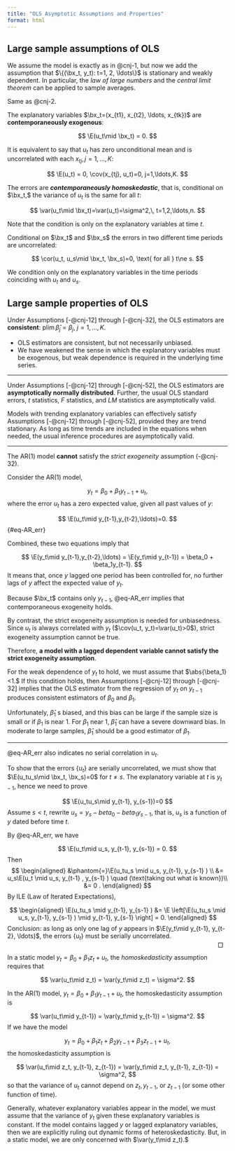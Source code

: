```yaml
---
title: "OLS Asymptotic Assumptions and Properties"
format: html
---
```



## Large sample assumptions of OLS

:::{#cnj-12 name="Linear and Weak Dependence"}
We assume the model is exactly as in @cnj-1, but now we add the assumption
that $\{(\bx_t, y_t): t=1, 2, \ldots\}$ is stationary and weakly dependent. In particular, the *law of large numbers* and the *central limit theorem* can be applied to sample averages.
:::

:::{#cnj-22 name="No Perfect Collinearity"}
Same as @cnj-2.
:::

:::{#cnj-32 name="Zero Conditional Mean"}
The explanatory variables $\bx_t=(x_{t1}, x_{t2}, \ldots, x_{tk})$ are **contemporaneously exogenous**:

$$
\E(u_t\mid \bx_t) = 0.
$$
:::

It is equivalent to say that $u_t$ has zero unconditional mean and is uncorrelated with each $x_{tj}, j=1,\ldots,K$:

$$
\E(u_t) = 0, \cov(x_{tj}, u_t)=0, j=1,\ldots,K.
$$

:::{#cnj-42 name="Homoskedasticity"}
The errors are ***contemporaneously homoskedastic***, that is, conditional on $\bx_t,$ the variance of $u_t$ is the same for all $t:$ 

$$
\var(u_t\mid \bx_t)=\var(u_t)=\sigma^2,\, t=1,2,\ldots,n.
$$
:::

Note that the condition is only on the explanatory variables at time $t.$

:::{#cnj-52 name="No Serial Correlation"}
Conditional on $\bx_t$ and $\bx_s$ the errors in two different time periods are uncorrelated: 

$$
\cor(u_t, u_s\mid \bx_t, \bx_s)=0, \text{ for all } t\ne s.
$$
:::

We condition only on the explanatory variables in the time periods coinciding with $u_t$ and $u_s.$



## Large sample properties of OLS

Under Assumptions [-@cnj-12] through [-@cnj-32], the OLS estimators are **consistent**: $\mathrm{plim}\, \hat{\beta}_j = \beta_j,$ $j=1,\ldots,K.$

- OLS estimators are consistent, but not necessarily unbiased.
- We have weakened the sense in which the explanatory variables must be exogenous, but weak dependence is required in the underlying time series.


--------------------------------------------------------------------------------

Under Assumptions [-@cnj-12] through [-@cnj-52], the OLS estimators are **asymptotically normally distributed**. Further, the usual OLS standard errors, $t$ statistics, $F$ statistics, and $LM$ statistics are asymptotically valid.


Models with trending explanatory variables can effectively satisfy Assumptions [-@cnj-12] through [-@cnj-52], provided they are trend stationary. As long as time trends are included in the equations when needed, the usual inference procedures are asymptotically valid.

--------------------------------------------------------------------------------

:::{#exm-exo3}
The AR(1) model **cannot** satisfy the *strict exogeneity* assumption (-@cnj-32).

Consider the AR(1) model,

$$
y_t = \beta_0 + \beta_1y_{t-1} + u_t,
$$
where the error $u_t$ has a zero expected value, given all past values of $y:$

$$
\E(u_t\mid y_{t-1},y_{t-2},\ldots)=0.
$$ {#eq-AR_err}

Combined, these two equations imply that

$$
\E(y_t\mid y_{t-1},y_{t-2},\ldots) = \E(y_t\mid y_{t-1}) =  \beta_0 + \beta_1y_{t-1}.
$$
It means that, once $y$ lagged one period has been controlled for, no further lags of $y$ affect the expected value of $y_t.$

Because $\bx_t$ contains only $y_{t-1},$ @eq-AR_err implies that contemporaneous exogeneity holds. 

By contrast, the strict exogeneity assumption is needed for unbiasedness.
Since $u_t$ is always correlated with $y_t$ ($\cov(u_t, y_t)=\var(u_t)>0$), strict exogeneity assumption cannot be true.

Therefore, **a model with a lagged dependent variable cannot satisfy the strict exogeneity assumption**.

For the weak dependence of $y_t$ to hold, we must assume that $\abs{\beta_1}<1.$ If this condition holds, then Assumptions [-@cnj-12] through [-@cnj-32] implies that the OLS estimator from the regression of $y_t$ on $y_{t-1}$ produces consistent estimators of $\beta_0$ and $\beta_1.$ 

Unfortunately, $\hat{\beta}_1$ s biased, and this bias can be large if the sample size is small or if $\beta_1$ is near 1. For $\beta_1$ near 1, $\hat{\beta}_1$ can have a severe downward bias. In moderate to large samples, $\hat{\beta}_1$ should be a good estimator of $\beta_1.$
:::

--------------------------------------------------------------------------------

@eq-AR_err also indicates no serial correlation in $u_t.$

::: {.proof}
To show that the errors  $\{u_t\}$ are serially uncorrelated, we must show that $\E(u_tu_s\mid \bx_t, \bx_s)=0$ for $t\ne s.$ The explanatory variable at $t$ is $y_{t-1}$, hence we need to prove

$$
\E(u_tu_s\mid y_{t-1}, y_{s-1})=0
$$
Assume $s<t,$ rewrite $u_s = y_s-beta_0-beta_1y_{s-1},$ that is, $u_s$ is a function of $y$ dated before time $t.$

By @eq-AR_err, we have

$$
\E(u_t\mid u_s, y_{t-1}, y_{s-1}) = 0.
$$
Then
$$
\begin{aligned}
&\phantom{=}\E(u_tu_s \mid u_s, y_{t-1}, y_{s-1} ) \\
&= u_s\E(u_t \mid u_s, y_{t-1} , y_{s-1} )  \quad (\text{taking out what is known})\\
&= 0 .
\end{aligned}
$$
By ILE (Law of Iterated Expectations), 

$$
\begin{aligned}
\E(u_tu_s \mid y_{t-1}, y_{s-1} ) 
&= \E \left[\E(u_tu_s \mid u_s, y_{t-1}, y_{s-1} ) \mid y_{t-1}, y_{s-1} \right] = 0.
\end{aligned}
$$
Conclusion: as long as only one lag of $y$ appears in $\E(y_t\mid y_{t-1}, y_{t-2}, \ldots)$, the errors $\{u_t\}$ must be serially uncorrelated.
:::
<div style='margin-top:-1em; margin-bottom:3em'><span style='float:right; margin-right:10px; '>&#9633;</span></div>


:::{#exm-homoske}
In a static model $y_t = \beta_0+\beta_1z_t+u_t,$ the *homoskedasticity* assumption requires that 

$$
\var(u_t\mid z_t) = \var(y_t\mid z_t) = \sigma^2.
$$

In the AR(1) model, $y_t = \beta_0+\beta_1y_{t-1}+u_t,$ the homoskedasticity assumption is

$$
\var(u_t\mid y_{t-1}) = \var(y_t\mid y_{t-1}) = \sigma^2.
$$
If we have the model

$$
y_t = \beta_0 + \beta_1z_t + \beta_2y_{t-1} + \beta_3z_{t-1}+u_t,
$$
the homoskedasticity assumption is

$$
\var(u_t\mid z_t, y_{t-1}, z_{t-1}) = \var(y_t\mid z_t, y_{t-1}, z_{t-1}) = \sigma^2,
$$
so that the variance of $u_t$ cannot depend on $z_t, y_{t-1},$ or $z_{t-1}$ (or some other function of time). 

Generally, whatever explanatory variables appear in the model, we must assume that the variance of $y_t$ given these explanatory variables is constant. If the model contains lagged $y$ or lagged explanatory variables, then we are explicitly ruling out dynamic forms of heteroskedasticity. But, in a static model, we are only concerned with $\var(y_t\mid z_t).$ 
:::






